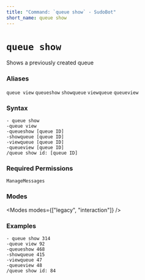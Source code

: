 ```yaml
---
title: "Command: `queue show` - SudoBot"
short_name: queue show
---
```



# `queue show`

Shows a previously created queue

### Aliases
`queue view`
`queueshow`
`showqueue`
`viewqueue`
`queueview`

### Syntax

```
- queue show
-queue view
-queueshow [queue ID]
-showqueue [queue ID]
-viewqueue [queue ID]
-queueview [queue ID]
/queue show id: [queue ID]
```

### Required Permissions

`ManageMessages`

### Modes

<Modes modes={["legacy", "interaction"]} />

### Examples

```
- queue show 314
-queue view 92
-queueshow 468
-showqueue 415
-viewqueue 47
-queueview 48
/queue show id: 84
```